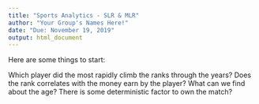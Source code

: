 ```yaml
---
title: "Sports Analytics - SLR & MLR"
author: "Your Group's Names Here!"
date: "Due: November 19, 2019"
output: html_document
---
```


Here are some things to start:

Which player did the most rapidly climb the ranks through the years?
Does the rank correlates with the money earn by the player?
What can we find about the age?
There is some deterministic factor to own the match?